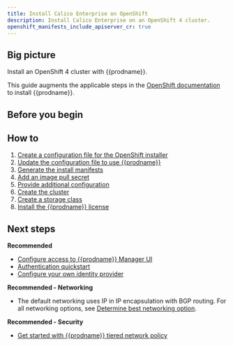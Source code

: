 ```yaml
---
title: Install Calico Enterprise on OpenShift
description: Install Calico Enterprise on an OpenShift 4 cluster.
openshift_manifests_include_apiserver_cr: true
---
```


## Big picture

Install an OpenShift 4 cluster with {{prodname}}.

This guide augments the applicable steps in the [OpenShift documentation](https://cloud.redhat.com/openshift/install) to install {{prodname}}.

## Before you begin

<InstallOpenshiftBeforeYouBegin />

## How to

1. [Create a configuration file for the OpenShift installer](#create-a-configuration-file-for-the-openshift-installer)
1. [Update the configuration file to use {{prodname}}](#update-the-configuration-file-to-use-calico-enterprise)
1. [Generate the install manifests](#generate-the-install-manifests)
1. [Add an image pull secret](#add-an-image-pull-secret)
1. [Provide additional configuration](#provide-additional-configuration)
1. [Create the cluster](#create-the-cluster)
1. [Create a storage class](#create-a-storage-class)
1. [Install the {{prodname}} license](#install-the-calico-enterprise-license)

<InstallOpenShift clusterType='standalone' />

## Next steps

**Recommended**

- [Configure access to {{prodname}} Manager UI](../../../maintenance/cnx/access-the-manager.mdx)
- [Authentication quickstart](../../../maintenance/cnx/authentication-quickstart.mdx)
- [Configure your own identity provider](../../../maintenance/cnx/configure-identity-provider.mdx)

**Recommended - Networking**

- The default networking uses IP in IP encapsulation with BGP routing. For all networking options, see [Determine best networking option](../../../networking/determine-best-networking.mdx).

**Recommended - Security**

- [Get started with {{prodname}} tiered network policy](../../../security/policy-tiers/tiered-policy/index.mdx)
